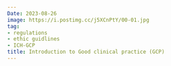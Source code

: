 ```yaml
---
Date: 2023-08-26
image: https://i.postimg.cc/j5XCnPtY/00-01.jpg
tag:
- regulations
- ethic guidlines
- ICH-GCP
title: Introduction to Good clinical practice (GCP)
---
```


